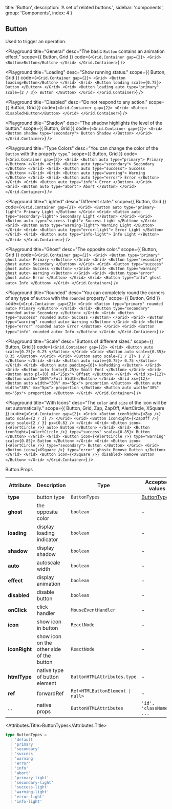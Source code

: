 
  title: 'Button',
  description: 'A set of related buttons.',
  sidebar: 'components',
  group: 'Components',
  index: 4
}

## Button

Used to trigger an operation.

<Playground
  title="General"
  desc="The basic `Button` contains an animation effect."
  scope={{ Button, Grid }}
  code={`
<Grid.Container gap={2}>
  <Grid>
    <Button>Button</Button>
  </Grid>
</Grid.Container>
`}
/>

<Playground
  title="Loading"
  desc="Show running status."
  scope={{ Button, Grid }}
  code={`
<Grid.Container gap={2}>
  <Grid>
    <Button loading>Button</Button>
  </Grid>
  <Grid>
    <Button loading scale={0.75}>
      Button
    </Button>
  </Grid>
  <Grid>
    <Button loading auto type="primary" scale={2 / 3}>
      Button
    </Button>
  </Grid>
</Grid.Container>
`}
/>

<Playground
  title="Disabled"
  desc="Do not respond to any action."
  scope={{ Button, Grid }}
  code={`
<Grid.Container gap={2}>
  <Grid>
    <Button disabled>Button</Button>
  </Grid>
</Grid.Container>
`}
/>

<Playground
  title="Shadow"
  desc="The shadow highlights the level of the button."
  scope={{ Button, Grid }}
  code={`
<Grid.Container gap={2}>
  <Grid>
    <Button shadow type="secondary">
      Button Shadow
    </Button>
  </Grid>
</Grid.Container>
`}
/>

<Playground
  title="Type Colors"
  desc="You can change the color of the `Button` with the property `type`."
  scope={{ Button, Grid }}
  code={`
<Grid.Container gap={2}>
  <Grid>
    <Button auto type="primary">
      Primary
    </Button>
  </Grid>
  <Grid>
    <Button auto type="secondary">
      Secondary
    </Button>
  </Grid>
  <Grid>
    <Button auto type="success">
      Success
    </Button>
  </Grid>
  <Grid>
    <Button auto type="warning">
      Warning
    </Button>
  </Grid>
  <Grid>
    <Button auto type="error">
      Error
    </Button>
  </Grid>
  <Grid>
    <Button auto type="info">
      Error
    </Button>
  </Grid>
  <Grid>
    <Button auto type="abort">
      Abort
    </Button>
  </Grid>
</Grid.Container>
`}
/>

<Playground
  title="Lighted"
  desc="Different state."
  scope={{ Button, Grid }}
  code={`
<Grid.Container gap={2}>
  <Grid>
    <Button auto type="primary-light">
      Primary Light
    </Button>
  </Grid>
  <Grid>
    <Button auto type="secondary-light">
      Secondary Light
    </Button>
  </Grid>
  <Grid>
    <Button auto type="success-light">
      Success Light
    </Button>
  </Grid>
  <Grid>
    <Button auto type="warning-light">
      Warning Light
    </Button>
  </Grid>
  <Grid>
    <Button auto type="error-light">
      Error Light
    </Button>
  </Grid>
  <Grid>
    <Button auto type="info-light">
      Info Light
    </Button>
  </Grid>
</Grid.Container>
`}
/>

<Playground
  title="Ghost"
  desc="The opposite color."
  scope={{ Button, Grid }}
  code={`
<Grid.Container gap={2}>
  <Grid>
    <Button type="primary" ghost auto>
      Primary
    </Button>
  </Grid>
  <Grid>
    <Button type="secondary" ghost auto>
      Secondary
    </Button>
  </Grid>
  <Grid>
    <Button type="success" ghost auto>
      Success
    </Button>
  </Grid>
  <Grid>
    <Button type="warning" ghost auto>
      Warning
    </Button>
  </Grid>
  <Grid>
    <Button type="error" ghost auto>
      Error
    </Button>
  </Grid>
  <Grid>
    <Button type="info" ghost auto>
      Info
    </Button>
  </Grid>
</Grid.Container>
`}
/>

<Playground
  title="Rounded"
  desc="You can completely round the corners of any type of `Button` with the `rounded` property."
  scope={{ Button, Grid }}
  code={`
<Grid.Container gap={2}>
  <Grid>
    <Button type="primary" rounded auto>
      Primary
    </Button>
  </Grid>
  <Grid>
    <Button type="secondary" rounded auto>
      Secondary
    </Button>
  </Grid>
  <Grid>
    <Button type="success" rounded auto>
      Success
    </Button>
  </Grid>
  <Grid>
    <Button type="warning" rounded auto>
      Warning
    </Button>
  </Grid>
  <Grid>
    <Button type="error" rounded auto>
      Error
    </Button>
  </Grid>
  <Grid>
    <Button type="info" rounded auto>
      Info
    </Button>
  </Grid>
</Grid.Container>
`}
/>

<Playground
  title="Scale"
  desc="Buttons of different sizes."
  scope={{ Button, Grid }}
  code={`
<Grid.Container gap={2}>
  <Grid>
    <Button auto scale={0.25}>
      0.25
    </Button>
  </Grid>
  <Grid>
    <Button auto scale={0.35}>
      0.35
    </Button>
  </Grid>
  <Grid>
    <Button auto scale={1 / 2}>
      1 / 2
    </Button>
  </Grid>
  <Grid>
    <Button auto scale={0.75}>
      0.75
    </Button>
  </Grid>
  <Grid>
    <Button auto padding={0}>
      NoPadding
    </Button>
  </Grid>
  <Grid>
    <Button auto font={0.25}>
      Small Font
    </Button>
  </Grid>
  <Grid>
    <Button auto pl={0} ml="25px">
      Offset
    </Button>
  </Grid>
  <Grid xs={12}>
    <Button width="100%">Full Width</Button>
  </Grid>
  <Grid xs={12}>
    <Button auto width="30%" mx="5px">
      proportion
    </Button>
    <Button auto width="30%" mx="5px">
      proportion
    </Button>
    <Button auto width="30%" mx="5px">
      proportion
    </Button>
  </Grid>
</Grid.Container>
`}
/>

<Playground
  title="With Icons"
  desc="The `color` and `size` of the icon will be set automatically."
  scope={{ Button, Grid, Zap, ZapOff, AlertCircle, XSquare }}
  code={`
<Grid.Container gap={2}>
  <Grid>
    <Button iconRight={<Zap />} auto scale={2 / 3} />
  </Grid>
  <Grid>
    <Button iconRight={<ZapOff />} auto scale={2 / 3} px={0.6} />
  </Grid>
  <Grid>
    <Button icon={<AlertCircle />} auto>
      Button
    </Button>
  </Grid>
  <Grid>
    <Button iconRight={<AlertCircle />} type="success" scale={0.85}>
      Button
    </Button>
  </Grid>
  <Grid>
    <Button icon={<AlertCircle />} type="warning" scale={0.85}>
      Button
    </Button>
  </Grid>
  <Grid>
    <Button icon={<AlertCircle />} type="secondary">
      Button
    </Button>
  </Grid>
  <Grid>
    <Button icon={<XSquare />} type="error" ghost>
      Remove Button
    </Button>
  </Grid>
  <Grid>
    <Button icon={<XSquare />} disabled>
      Remove Button
    </Button>
  </Grid>
</Grid.Container>
`}
/>

<Attributes edit="/pages/docs/components/button.mdx">
<Attributes.Title>Button.Props</Attributes.Title>

| Attribute     | Description                               | Type                                            | Accepted values             | Default   |
| ------------- | ----------------------------------------- | ----------------------------------------------- | --------------------------- | --------- |
| **type**      | button type                               | `ButtonTypes`                                   | [ButtonTypes](#buttontypes) | `default` |
| **ghost**     | the opposite color                        | `boolean`                                       | -                           | `false`   |
| **loading**   | display loading indicator                 | `boolean`                                       | -                           | `false`   |
| **shadow**    | display shadow                            | `boolean`                                       | -                           | `false`   |
| **auto**      | autoscale width                           | `boolean`                                       | -                           | `false`   |
| **effect**    | display animation                         | `boolean`                                       | -                           | `true`    |
| **disabled**  | disable button                            | `boolean`                                       | -                           | `false`   |
| **onClick**   | click handler                             | `MouseEventHandler`                             | -                           | -         |
| **icon**      | show icon in button                       | `ReactNode`                                     | -                           | -         |
| **iconRight** | show icon on the other side of the button | `ReactNode`                                     | -                           | -         |
| **htmlType**  | native type of button element             | `ButtonHTMLAttributes.type`                     | -                           | `button`  |
| **ref**       | forwardRef                                | <Code>Ref<HTMLButtonElement &#124; null></Code> | -                           | -         |
| ...           | native props                              | `ButtonHTMLAttributes`                          | `'id', 'className', ...`    | -         |

<Attributes.Title>ButtonTypes</Attributes.Title>

```ts
type ButtonTypes =
  | 'default'
  | 'primary'
  | 'secondary'
  | 'success'
  | 'warning'
  | 'error'
  | 'info'
  | 'abort'
  | 'primary-light'
  | 'secondary-light'
  | 'success-light'
  | 'warning-light'
  | 'error-light'
  | 'info-light'
```

</Attributes>


